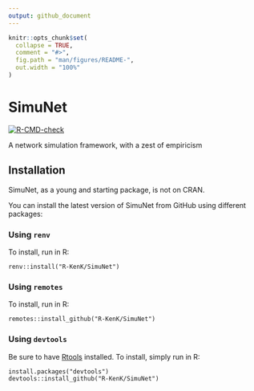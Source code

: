 ```yaml
---
output: github_document
---
```


<!-- README.md is generated from README.Rmd. Please edit that file -->

```r
knitr::opts_chunk$set(
  collapse = TRUE,
  comment = "#>",
  fig.path = "man/figures/README-",
  out.width = "100%"
)
```

# SimuNet

<!-- badges: start -->
[![R-CMD-check](https://github.com/R-KenK/SimuNet/workflows/R-CMD-check/badge.svg)](https://github.com/R-KenK/SimuNet/actions)
<!-- badges: end -->

A network simulation framework, with a zest of empiricism

## Installation
SimuNet, as a young and starting package, is not on CRAN.

You can install the latest version of SimuNet from GitHub using different packages:

### Using `renv`
To install, run in R:
```
renv::install("R-KenK/SimuNet")
```

### Using `remotes`
To install, run in R:
```
remotes::install_github("R-KenK/SimuNet")
```

### Using `devtools`
Be sure to have [Rtools](https://cran.r-project.org/bin/windows/Rtools/) installed.
To install, simply run in R:
```
install.packages("devtools")
devtools::install_github("R-KenK/SimuNet")
```
